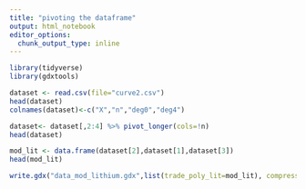 ```yaml
---
title: "pivoting the dataframe"
output: html_notebook
editor_options: 
  chunk_output_type: inline
---
```

```r
library(tidyverse)
library(gdxtools)
```

```r
dataset <- read.csv(file="curve2.csv")
head(dataset)
colnames(dataset)<-c("X","n","deg0","deg4")

dataset<- dataset[,2:4] %>% pivot_longer(cols=!n)
head(dataset)

mod_lit <- data.frame(dataset[2],dataset[1],dataset[3])
head(mod_lit)
```


```r
write.gdx("data_mod_lithium.gdx",list(trade_poly_lit=mod_lit), compress=F)
```


